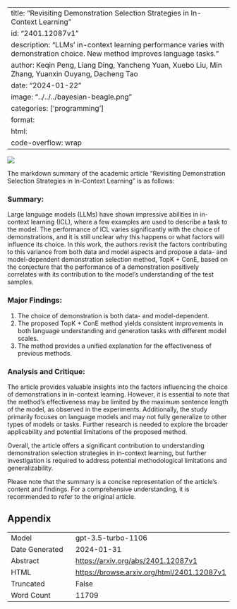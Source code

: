 
---
title: "Revisiting Demonstration Selection Strategies in In-Context Learning"
id: "2401.12087v1"
description: "LLMs' in-context learning performance varies with demonstration choice. New method improves language tasks."
author: Keqin Peng, Liang Ding, Yancheng Yuan, Xuebo Liu, Min Zhang, Yuanxin Ouyang, Dacheng Tao
date: "2024-01-22"
image: "../../../bayesian-beagle.png"
categories: ['programming']
format:
  html:
    code-overflow: wrap
---

![](None)

The markdown summary of the academic article "Revisiting Demonstration Selection Strategies in In-Context Learning" is as follows:

### **Summary:**
Large language models (LLMs) have shown impressive abilities in in-context learning (ICL), where a few examples are used to describe a task to the model. The performance of ICL varies significantly with the choice of demonstrations, and it is still unclear why this happens or what factors will influence its choice. In this work, the authors revisit the factors contributing to this variance from both data and model aspects and propose a data- and model-dependent demonstration selection method, TopK + ConE, based on the conjecture that the performance of a demonstration positively correlates with its contribution to the model’s understanding of the test samples.

### Major Findings:
1. The choice of demonstration is both data- and model-dependent.
2. The proposed TopK + ConE method yields consistent improvements in both language understanding and generation tasks with different model scales.
3. The method provides a unified explanation for the effectiveness of previous methods.

### Analysis and Critique:
The article provides valuable insights into the factors influencing the choice of demonstrations in in-context learning. However, it is essential to note that the method's effectiveness may be limited by the maximum sentence length of the model, as observed in the experiments. Additionally, the study primarily focuses on language models and may not fully generalize to other types of models or tasks. Further research is needed to explore the broader applicability and potential limitations of the proposed method.

Overall, the article offers a significant contribution to understanding demonstration selection strategies in in-context learning, but further investigation is required to address potential methodological limitations and generalizability.

Please note that the summary is a concise representation of the article's content and findings. For a comprehensive understanding, it is recommended to refer to the original article.

## Appendix

|          |          |
|----------|----------|
| Model     | gpt-3.5-turbo-1106       |
| Date Generated     | 2024-01-31       |
| Abstract | [https://arxiv.org/abs/2401.12087v1](https://arxiv.org/abs/2401.12087v1)        |
| HTML     | [https://browse.arxiv.org/html/2401.12087v1](https://browse.arxiv.org/html/2401.12087v1)       |
| Truncated       | False       |
| Word Count       | 11709       |